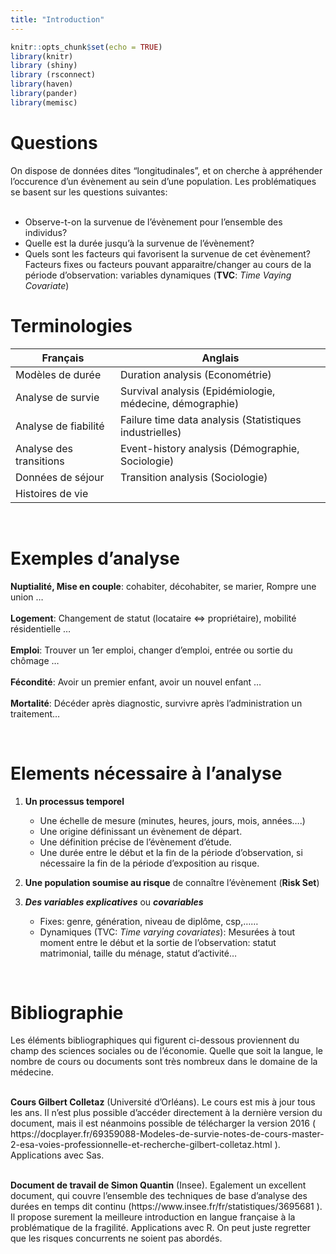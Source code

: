 ---
title: "Introduction"
---

```{r setup, include=FALSE}
knitr::opts_chunk$set(echo = TRUE)
library(knitr)
library (shiny)
library (rsconnect)
library(haven)
library(pander)
library(memisc)
```

# **Questions**

On dispose de données dites "longitudinales", et on cherche à appréhender l'occurence d'un évènement au sein d'une population.
Les problématiques se basent sur les questions suivantes:  
<br>

* Observe-t-on la survenue de l'évènement pour l'ensemble des individus?
* Quelle est la durée jusqu'à la survenue de l'évènement?
* Quels sont les facteurs qui favorisent la survenue de cet évènement? Facteurs fixes ou  facteurs pouvant apparaitre/changer au cours de la période d'observation: variables dynamiques (**TVC**: *Time Vaying Covariate*)

# **Terminologies**

| Français                     | Anglais                                                 | 
| ---------------------------- | ------------------------------------------------------- | 
| Modèles de durée             | Duration analysis (Econométrie)                         |
| Analyse de survie            | Survival analysis (Epidémiologie, médecine, démographie)|
| Analyse de fiabilité         | Failure time data analysis (Statistiques industrielles) |
| Analyse des transitions      | Event-history analysis (Démographie, Sociologie)        |
| Données de séjour            | Transition analysis (Sociologie)                        |
| Histoires de vie             |                                                         |


<br>

# **Exemples d'analyse**

**Nuptialité, Mise en couple**: cohabiter, décohabiter, se marier, Rompre une union ...  
<br>
**Logement**: Changement de statut (locataire <=> propriétaire), mobilité résidentielle ...  
<br>
**Emploi**: Trouver un 1er emploi,  changer d'emploi, entrée ou sortie du chômage ...  
<br>
**Fécondité**: Avoir un premier enfant, avoir un nouvel enfant ...  
<br>
**Mortalité**: Décéder après diagnostic, survivre après l'administration un traitement...  

<br>

# **Elements nécessaire à l'analyse**

1. **Un processus temporel**
   - Une échelle de mesure (minutes, heures, jours, mois, années....)
   - Une origine définissant un évènement de départ.  
   - Une définition précise de l'évènement d'étude.  
   - Une durée entre le début et la fin de la période d'observation, si nécessaire la fin de la période d'exposition au risque.  

2. **Une population soumise au risque** de connaître l'évènement (**Risk Set**)

3. ***Des variables explicatives*** ou ***covariables***
   - Fixes: genre, génération, niveau de diplôme, csp,......
   - Dynamiques (TVC: *Time varying covariates*): Mesurées à tout moment entre le début et la sortie de l'observation: statut matrimonial, taille du ménage, statut d'activité...

<br>

# **Bibliographie**

Les éléments bibliographiques qui figurent ci-dessous proviennent du champ des sciences sociales ou de l’économie. Quelle que soit la langue, le nombre de cours ou documents sont très nombreux dans le domaine de la médecine.  

<br>
**Cours Gilbert Colletaz** (Université d’Orléans). 
Le cours est mis à jour tous les ans. Il n’est plus possible d’accéder directement à la dernière version du document, mais il est néanmoins possible de télécharger la version 2016 ( https://docplayer.fr/69359088-Modeles-de-survie-notes-de-cours-master-2-esa-voies-professionnelle-et-recherche-gilbert-colletaz.html ). Applications avec Sas.  

<br>
**Document de travail de Simon Quantin** (Insee).
Egalement un excellent document, qui couvre l’ensemble des techniques de base d’analyse des durées en temps dit continu (https://www.insee.fr/fr/statistiques/3695681 ). Il propose surement la meilleure introduction en langue française à la problématique de la fragilité. Applications avec R. On peut juste regretter que les risques concurrents ne soient pas abordés. 


